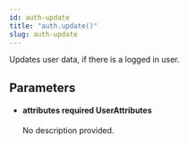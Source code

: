 ```yaml
---
id: auth-update
title: "auth.update()"
slug: auth-update
---
```



Updates user data, if there is a logged in user.



## Parameters


<ul className="method-list-group">
  
<li className="method-list-item">
  <h4 className="method-list-item-label">
    <span className="method-list-item-label-name">
      attributes
    </span>
    <span className="method-list-item-label-badge required">
      required
    </span>
    <span className="method-list-item-validation">
      UserAttributes
    </span>
  </h4>
  <div class="method-list-item-description">

No description provided. 
  
  </div>
  
</li>

</ul>